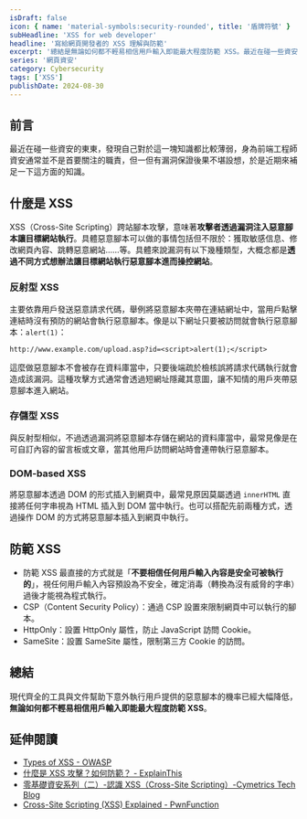 ```yaml
---
isDraft: false
icon: { name: 'material-symbols:security-rounded', title: '盾牌符號' }
subHeadline: 'XSS for web developer'
headline: '寫給網頁開發者的 XSS 理解與防範'
excerpt: '總結是無論如何都不輕易相信用戶輸入即能最大程度防範 XSS。最近在碰一些資安的東東，發現自己對於這一塊知識都比較薄弱，身為前端工程師資安通常並不是首要關注的職責，但一但有漏洞保證後果不堪設想，於是近期來補足一下這方面的知識。現代齊全的工具與文件幫助下意外執行用戶提供的惡意腳本的機率已經大幅降低。'
series: '網頁資安'
category: Cybersecurity
tags: ['XSS']
publishDate: 2024-08-30
---
```


## 前言

最近在碰一些資安的東東，發現自己對於這一塊知識都比較薄弱，身為前端工程師資安通常並不是首要關注的職責，但一但有漏洞保證後果不堪設想，於是近期來補足一下這方面的知識。

## 什麼是 XSS

XSS（Cross-Site Scripting）跨站腳本攻擊，意味著**攻擊者透過漏洞注入惡意腳本讓目標網站執行**。具體惡意腳本可以做的事情包括但不限於：獲取敏感信息、修改網頁內容、跳轉惡意網站……等。具體來說漏洞有以下幾種類型，大概念都是**透過不同方式想辦法讓目標網站執行惡意腳本進而操控網站**。

### 反射型 XSS

主要依靠用戶發送惡意請求代碼，舉例將惡意腳本夾帶在連結網址中，當用戶點擊連結時沒有預防的網站會執行惡意腳本。像是以下網址只要被訪問就會執行惡意腳本：`alert(1)`：

```
http://www.example.com/upload.asp?id=<script>alert(1);</script>
```

這麼做惡意腳本不會被存在資料庫當中，只要後端疏於檢核誤將請求代碼執行就會造成該漏洞。這種攻擊方式通常會透過短網址隱藏其意圖，讓不知情的用戶夾帶惡意腳本進入網站。

### 存儲型 XSS

與反射型相似，不過透過漏洞將惡意腳本存儲在網站的資料庫當中，最常見像是在可自訂內容的留言板或文章，當其他用戶訪問網站時會連帶執行惡意腳本。

### DOM-based XSS

將惡意腳本透過 DOM 的形式插入到網頁中，最常見原因莫屬透過 `innerHTML` 直接將任何字串視為 HTML 插入到 DOM 當中執行。也可以搭配先前兩種方式，透過操作 DOM 的方式將惡意腳本插入到網頁中執行。

## 防範 XSS

- 防範 XSS 最直接的方式就是「**不要相信任何用戶輸入內容是安全可被執行的**」，視任何用戶輸入內容預設為不安全，確定消毒（轉換為沒有威脅的字串）過後才能視為程式執行。
- CSP（Content Security Policy）：通過 CSP 設置來限制網頁中可以執行的腳本。
- HttpOnly：設置 HttpOnly 屬性，防止 JavaScript 訪問 Cookie。
- SameSite：設置 SameSite 屬性，限制第三方 Cookie 的訪問。

## 總結

現代齊全的工具與文件幫助下意外執行用戶提供的惡意腳本的機率已經大幅降低，**無論如何都不輕易相信用戶輸入即能最大程度防範 XSS**。

## 延伸閱讀

- [Types of XSS - OWASP](https://owasp.org/www-community/Types_of_Cross-Site_Scripting)
- [什麼是 XSS 攻擊？如何防範？ - ExplainThis](https://www.explainthis.io/zh-hant/swe/what-is-xss)
- [零基礎資安系列（二）-認識 XSS（Cross-Site Scripting）-Cymetrics Tech Blog](https://tech-blog.cymetrics.io/posts/jo/zerobased-cross-site-scripting/)
- [Cross-Site Scripting (XSS) Explained - PwnFunction](https://www.youtube.com/watch?v=EoaDgUgS6QA)
